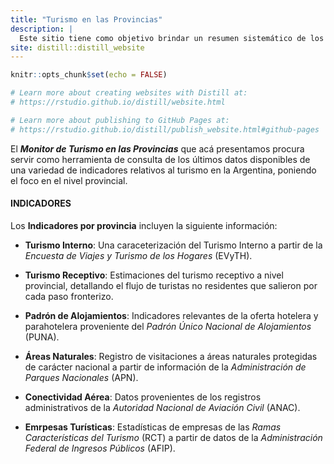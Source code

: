 ```yaml
---
title: "Turismo en las Provincias"
description: |
  Este sitio tiene como objetivo brindar un resumen sistemático de los principales indicadores relativos al turismo en las provincias de Argentina. 
site: distill::distill_website
---
```


```r
knitr::opts_chunk$set(echo = FALSE)

# Learn more about creating websites with Distill at:
# https://rstudio.github.io/distill/website.html

# Learn more about publishing to GitHub Pages at:
# https://rstudio.github.io/distill/publish_website.html#github-pages

```

El _**Monitor de Turismo en las Provincias**_ que acá presentamos procura servir como herramienta de consulta de los últimos datos disponibles de una variedad de indicadores relativos al turismo en la Argentina, poniendo el foco en el nivel provincial. 

#### INDICADORES

Los **Indicadores por provincia** incluyen la siguiente información: 

* **Turismo Interno**: Una caraceterización del Turismo Interno a partir de la _Encuesta de Viajes y Turismo de los Hogares_ (EVyTH). 

* **Turismo Receptivo**: Estimaciones del turismo receptivo a nivel provincial, detallando el flujo de turistas no residentes que salieron por cada paso fronterizo. 

* **Padrón de Alojamientos**: Indicadores relevantes de la oferta hotelera y parahotelera proveniente del _Padrón Único Nacional de Alojamientos_ (PUNA).

* **Áreas Naturales**: Registro de visitaciones a áreas naturales protegidas de carácter nacional a partir de información de la _Administración de Parques Nacionales_ (APN).

* **Conectividad Aérea**: Datos provenientes de los registros administrativos de la _Autoridad Nacional de Aviación Civil_ (ANAC).

* **Emrpesas Turísticas**: Estadísticas de empresas de las _Ramas Características del Turismo_ (RCT) a partir de datos de la _Administración Federal de Ingresos Públicos_ (AFIP).

